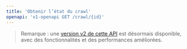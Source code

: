 ```yaml
---
title: 'Obtenir l’état du crawl'
openapi: 'v1-openapi GET /crawl/{id}'
---
```


> Remarque : une [version v2 de cette API](/fr/api-reference/endpoint/crawl-get) est désormais disponible, avec des fonctionnalités et des performances améliorées.